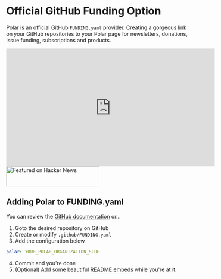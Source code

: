 # Official GitHub Funding Option

Polar is an official GitHub `FUNDING.yaml` provider. Creating a gorgeous link on
your GitHub repositories to your Polar page for newsletters, donations, issue
funding, subscriptions and products.

<iframe
  width="560"
  height="315"
  src="https://www.youtube.com/embed/nWAci36HdbQ?si=K5Hg7bzeAuh3q8Sk"
  title="YouTube video player"
  frameborder="0"
  allow="accelerometer; autoplay; clipboard-write; encrypted-media; gyroscope; picture-in-picture; web-share"
  referrerpolicy="strict-origin-when-cross-origin"
  allowfullscreen
></iframe>

<a href="https://news.ycombinator.com/item?id=39382281">
  <img
    width="250"
    height="54"
    alt="Featured on Hacker News"
    src="https://hackernews-badge.vercel.app/api?id=39382281"
  />
</a>

## Adding Polar to FUNDING.yaml

You can review the [GitHub
documentation](https://docs.github.com/en/repositories/managing-your-repositorys-settings-and-features/customizing-your-repository/displaying-a-sponsor-button-in-your-repository)
or...

1. Goto the desired repository on GitHub
2. Create or modify `.github/FUNDING.yaml`
3. Add the configuration below

```yaml
polar: YOUR_POLAR_ORGANIZATION_SLUG
```

4. Commit and you're done
5. (Optional) Add some beautiful [README embeds](/docs/github/embeds) while you're at it.
